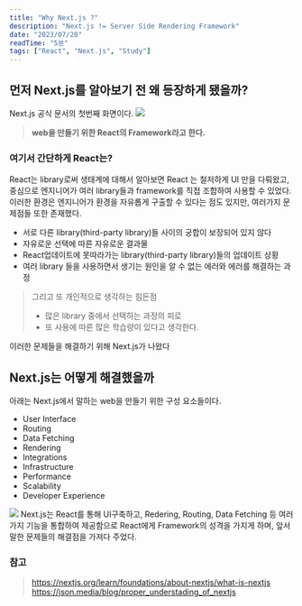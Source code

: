 ```yaml
---
title: "Why Next.js ?"
description: "Next.js != Server Side Rendering Framework"
date: "2023/07/20"
readTime: "5분"
tags: ["React", "Next.js", "Study"]
---
```


## 먼저 Next.js를 알아보기 전 왜 등장하게 됐을까?

Next.js 공식 문서의 첫번째 화면이다.
![](/images/posts/next/WHY-NEXT/1.png)

> **web을 만들기 위한 React의 Framework라고 한다.**

### 여기서 간단하게 React는?

React는 library로써 생태계에 대해서 알아보면
React 는 철저하게 UI 만을 다뤄왔고, 중심으로 엔지니어가 여러 library들과 framework를 직접 조합하여 사용할 수 있었다.
이러한 환경은 엔지니어가 환경을 자유롭게 구출할 수 있다는 점도 있지만,
여러가지 문제점들 또한 존재했다.

- 서로 다른 library(third-party library)들 사이의 궁합이 보장되어 있지 않다
- 자유로운 선택에 따른 자유로운 결과물
- React업데이트에 못따라가는 library(third-party library)들의 업데이트 상황
- 여러 library 들을 사용하면서 생기는 원인을 알 수 없는 에러와 에러를 해결하는 과정

> 그리고 또 개인적으로 생각하는 힘든점
>
> - 많은 library 중에서 선택하는 과정의 피로
> - 또 사용에 따른 많은 학습량이 있다고 생각한다.

이러한 문제들을 해결하기 위해 Next.js가 나왔다

## Next.js는 어떻게 해결했을까

아래는 Next.js에서 말하는 web을 만들기 위한 구성 요소들이다.

- User Interface
- Routing
- Data Fetching
- Rendering
- Integrations
- Infrastructure
- Performance
- Scalability
- Developer Experience

![](/images/posts/next/WHY-NEXT/2.png)
Next.js는 React를 통해 UI구축하고, Redering, Routing, Data Fetching 등 여러가지 기능을 통합하여 제공함으로 React에게 Framework의 성격을 가지게 하며, 앞서 말한 문제들의 해결점을 가져다 주었다.

### 참고

> https://nextjs.org/learn/foundations/about-nextjs/what-is-nextjs https://json.media/blog/proper_understading_of_nextjs

